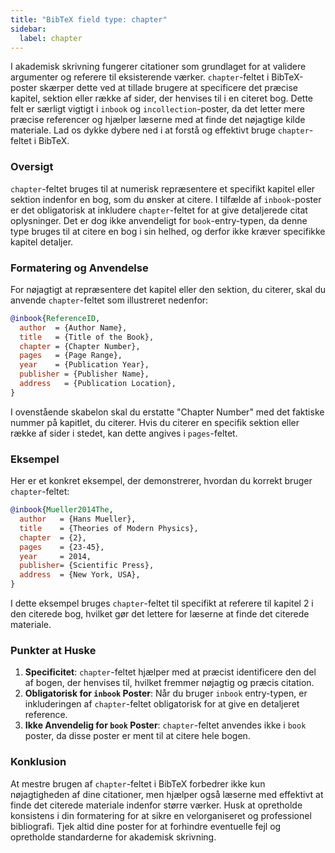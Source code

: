 ```yaml
---
title: "BibTeX field type: chapter"
sidebar:
  label: chapter
---
```



I akademisk skrivning fungerer citationer som grundlaget for at validere argumenter og referere til eksisterende værker. `chapter`-feltet i BibTeX-poster skærper dette ved at tillade brugere at specificere det præcise kapitel, sektion eller række af sider, der henvises til i en citeret bog. Dette felt er særligt vigtigt i `inbook` og `incollection`-poster, da det letter mere præcise referencer og hjælper læserne med at finde det nøjagtige kilde materiale. Lad os dykke dybere ned i at forstå og effektivt bruge `chapter`-feltet i BibTeX.

<CiteDrive />

### Oversigt

`chapter`-feltet bruges til at numerisk repræsentere et specifikt kapitel eller sektion indenfor en bog, som du ønsker at citere. I tilfælde af `inbook`-poster er det obligatorisk at inkludere `chapter`-feltet for at give detaljerede citat oplysninger. Det er dog ikke anvendeligt for `book`-entry-typen, da denne type bruges til at citere en bog i sin helhed, og derfor ikke kræver specifikke kapitel detaljer.

### Formatering og Anvendelse

For nøjagtigt at repræsentere det kapitel eller den sektion, du citerer, skal du anvende `chapter`-feltet som illustreret nedenfor:

```bibtex
@inbook{ReferenceID,
  author  = {Author Name},
  title   = {Title of the Book},
  chapter = {Chapter Number},
  pages   = {Page Range},
  year    = {Publication Year},
  publisher = {Publisher Name},
  address   = {Publication Location},
}
```

I ovenstående skabelon skal du erstatte "Chapter Number" med det faktiske nummer på kapitlet, du citerer. Hvis du citerer en specifik sektion eller række af sider i stedet, kan dette angives i `pages`-feltet.

### Eksempel

Her er et konkret eksempel, der demonstrerer, hvordan du korrekt bruger `chapter`-feltet:

```bibtex
@inbook{Mueller2014The,
  author   = {Hans Mueller},
  title    = {Theories of Modern Physics},
  chapter  = {2},
  pages    = {23-45},
  year     = 2014,
  publisher= {Scientific Press},
  address  = {New York, USA},
}
```

I dette eksempel bruges `chapter`-feltet til specifikt at referere til kapitel 2 i den citerede bog, hvilket gør det lettere for læserne at finde det citerede materiale.

### Punkter at Huske

1. **Specificitet**: `chapter`-feltet hjælper med at præcist identificere den del af bogen, der henvises til, hvilket fremmer nøjagtig og præcis citation.
2. **Obligatorisk for `inbook` Poster**: Når du bruger `inbook` entry-typen, er inkluderingen af `chapter`-feltet obligatorisk for at give en detaljeret reference.
3. **Ikke Anvendelig for `book` Poster**: `chapter`-feltet anvendes ikke i `book` poster, da disse poster er ment til at citere hele bogen.

### Konklusion

At mestre brugen af `chapter`-feltet i BibTeX forbedrer ikke kun nøjagtigheden af dine citationer, men hjælper også læserne med effektivt at finde det citerede materiale indenfor større værker. Husk at opretholde konsistens i din formatering for at sikre en velorganiseret og professionel bibliografi. Tjek altid dine poster for at forhindre eventuelle fejl og opretholde standarderne for akademisk skrivning.
